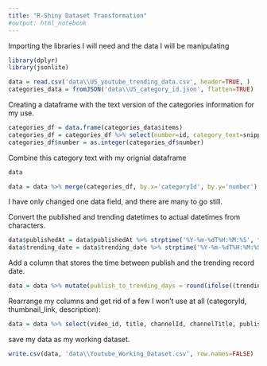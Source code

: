 ```yaml
---
title: "R-Shiny Dataset Transformation"
#output: html_notebook
---
```



Importing the libraries I will need and the data I will be manipulating
```r
library(dplyr)
library(jsonlite)
```
```r
data = read.csv('data\\US_youtube_trending_data.csv', header=TRUE, )
categories_data = fromJSON('data\\US_category_id.json', flatten=TRUE)
```

Creating a dataframe with the text version of the categories information for my use.
```r
categories_df = data.frame(categories_data$items)
categories_df = categories_df %>% select(number=id, category_text=snippet.title)
categories_df$number = as.integer(categories_df$number)
```
Combine this category text with my orignial dataframe

```r
data
```


```r
data = data %>% merge(categories_df, by.x='categoryId', by.y='number') %>% arrange(trending_date)
```
I have only changed one data field, and there are many to go still.


Convert the published and trending datetimes to actual datetimes from characters. 
```r
data$publishedAt = data$publishedAt %>% strptime('%Y-%m-%dT%H:%M:%S', tz='UTC')
data$trending_date = data$trending_date %>% strptime('%Y-%m-%dT%H:%M:%S', tz='UTC')
```

Add a column that stores the time between publish and the trending record date.
```r
data = data %>% mutate(publish_to_trending_days = round(ifelse((trending_date - publishedAt)>0,difftime(trending_date, publishedAt, units='days'),as.difftime(0,units='days')),2))
```
Rearrange my columns and get rid of a few I won't use at all (categoryId, thumbnail_link, description):
```r
data = data %>% select(video_id, title, channelId, channelTitle, publishedAt, trending_date, publish_to_trending_days, category_text, tags, view_count, likes, dislikes, comment_count, comments_disabled, ratings_disabled)
```
save my data as my working dataset.
```r
write.csv(data, 'data\\Youtube_Working_Dataset.csv', row.names=FALSE)
```







